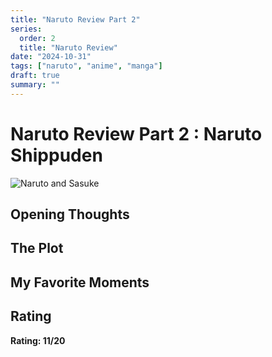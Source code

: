 ```yaml
---
title: "Naruto Review Part 2"
series:
  order: 2
  title: "Naruto Review"
date: "2024-10-31"
tags: ["naruto", "anime", "manga"]
draft: true
summary: ""
---
```


# Naruto Review Part 2 : Naruto Shippuden

<img
  src="https://static1.srcdn.com/wordpress/wp-content/uploads/2022/09/naruto-and-sasuke-in-naruto-Cropped.jpg"
  alt="Naruto and Sasuke"
  className="h-full w-full object-cover"
/>

## Opening Thoughts

## The Plot

## My Favorite Moments

## Rating

**Rating: 11/20**
